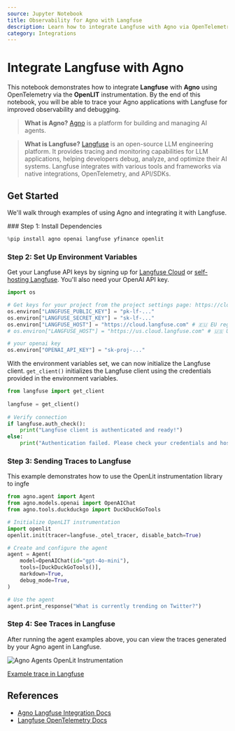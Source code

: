 ```yaml
---
source: Jupyter Notebook
title: Observability for Agno with Langfuse
description: Learn how to integrate Langfuse with Agno via OpenTelemetry
category: Integrations
---
```


# Integrate Langfuse with Agno

This notebook demonstrates how to integrate **Langfuse** with **Agno** using OpenTelemetry via the **OpenLIT** instrumentation. By the end of this notebook, you will be able to trace your Agno applications with Langfuse for improved observability and debugging.

> **What is Agno?** [Agno](https://docs.agno.com/) is a platform for building and managing AI agents.

> **What is Langfuse?** [Langfuse](https://langfuse.com) is an open-source LLM engineering platform. It provides tracing and monitoring capabilities for LLM applications, helping developers debug, analyze, and optimize their AI systems. Langfuse integrates with various tools and frameworks via native integrations, OpenTelemetry, and API/SDKs.

## Get Started

We'll walk through examples of using Agno and integrating it with Langfuse.

<Steps>
### Step 1: Install Dependencies


```python
%pip install agno openai langfuse yfinance openlit
```

### Step 2: Set Up Environment Variables

Get your Langfuse API keys by signing up for [Langfuse Cloud](https://cloud.langfuse.com) or [self-hosting Langfuse](https://langfuse.com/self-hosting). You'll also need your OpenAI API key.


```python
import os

# Get keys for your project from the project settings page: https://cloud.langfuse.com
os.environ["LANGFUSE_PUBLIC_KEY"] = "pk-lf-..." 
os.environ["LANGFUSE_SECRET_KEY"] = "sk-lf-..." 
os.environ["LANGFUSE_HOST"] = "https://cloud.langfuse.com" # 🇪🇺 EU region
# os.environ["LANGFUSE_HOST"] = "https://us.cloud.langfuse.com" # 🇺🇸 US region

# your openai key
os.environ["OPENAI_API_KEY"] = "sk-proj-..."
```

With the environment variables set, we can now initialize the Langfuse client. `get_client()` initializes the Langfuse client using the credentials provided in the environment variables.



```python
from langfuse import get_client
 
langfuse = get_client()
 
# Verify connection
if langfuse.auth_check():
    print("Langfuse client is authenticated and ready!")
else:
    print("Authentication failed. Please check your credentials and host.")
```

### Step 3: Sending Traces to Langfuse

This example demonstrates how to use the OpenLit instrumentation library to ingfe


```python
from agno.agent import Agent
from agno.models.openai import OpenAIChat
from agno.tools.duckduckgo import DuckDuckGoTools

# Initialize OpenLIT instrumentation
import openlit
openlit.init(tracer=langfuse._otel_tracer, disable_batch=True)

# Create and configure the agent
agent = Agent(
    model=OpenAIChat(id="gpt-4o-mini"),
    tools=[DuckDuckGoTools()],
    markdown=True,
    debug_mode=True,
)

# Use the agent
agent.print_response("What is currently trending on Twitter?")
```

### Step 4: See Traces in Langfuse

After running the agent examples above, you can view the traces generated by your Agno agent in Langfuse. 

![Agno Agents OpenLit Instrumentation](https://langfuse.com/images/cookbook/integration-agno-agents/agno-agents-openlit.png)

[Example trace in Langfuse](https://cloud.langfuse.com/project/cloramnkj0002jz088vzn1ja4/traces/080130871f53145aecf7c29d5dfb6e4c?timestamp=2025-06-11T14:01:32.598Z&display=details)
</Steps>


<LearnMore />

## References

- [Agno Langfuse Integration Docs](https://docs.agno.com/observability/langfuse)
- [Langfuse OpenTelemetry Docs](https://langfuse.com/docs/opentelemetry/get-started)
